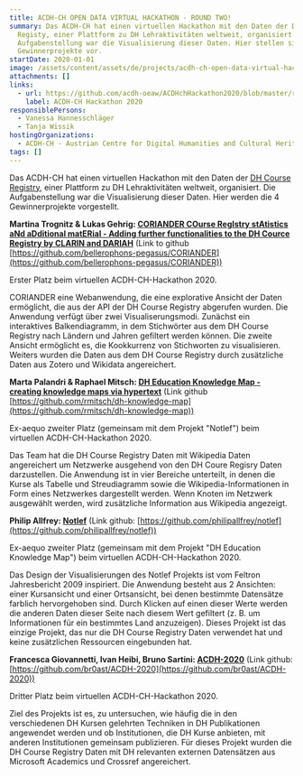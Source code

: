```yaml
---
title: ACDH-CH OPEN DATA VIRTUAL HACKATHON - ROUND TWO!
summary: Das ACDH-CH hat einen virtuellen Hackathon mit den Daten der DH Course
  Registy, einer Plattform zu DH Lehraktivitäten weltweit, organisiert. Die
  Aufgabenstellung war die Visualisierung dieser Daten. Hier stellen sich die 4
  Gewinnerprojekte vor.
startDate: 2020-01-01
image: /assets/content/assets/de/projects/acdh-ch-open-data-virtual-hackathon-round-two/csm_acdh_event_hackathon_opendata_2nd_200c52d720.png
attachments: []
links:
  - url: https://github.com/acdh-oeaw/ACDHchHackathon2020/blob/master/results.md
    label: ACDH-CH Hackathon 2020
responsiblePersons:
  - Vanessa Hannesschläger
  - Tanja Wissik
hostingOrganizations:
  - ACDH-CH - Austrian Centre for Digital Humanities and Cultural Heritage
tags: []
---
```

Das ACDH-CH hat einen virtuellen Hackathon mit den Daten der [DH Course Registry](https://dhcr.clarin-dariah.eu/), einer Plattform zu DH Lehraktivitäten weltweit, organisiert. Die Aufgabenstellung war die Visualisierung dieser Daten. Hier werden die 4 Gewinnerprojekte vorgestellt.

**Martina Trognitz & Lukas Gehrig: [CORIANDER COurse RegIstry stAtistics aNd aDditional matERial - Adding further functionalities to the DH Cource Registry by CLARIN and DARIAH](https://github.com/bellerophons-pegasus/CORIANDER)** (Link to github [https://github.com/bellerophons-pegasus/CORIANDER](https://github.com/bellerophons-pegasus/CORIANDER))

Erster Platz beim virtuellen ACDH-CH-Hackathon 2020.

CORIANDER eine Webanwendung, die eine explorative Ansicht der Daten ermöglicht, die aus der API der DH Course Registry abgerufen wurden. Die Anwendung verfügt über zwei Visualiserungsmodi. Zunächst ein interaktives Balkendiagramm, in dem Stichwörter aus dem DH Course Registry nach Ländern und Jahren gefiltert werden können. Die zweite Ansicht ermöglicht es, die Kookkurrenz von Stichworten zu visualisieren. Weiters wurden die Daten aus dem DH Course Registry durch zusätzliche Daten aus Zotero und Wikidata angereichert.

**Marta Palandri & Raphael Mitsch: [DH Education Knowledge Map - creating knowledge maps via hypertext](https://github.com/rmitsch/dh-knowledge-map)** (Link github [https://github.com/rmitsch/dh-knowledge-map](https://github.com/rmitsch/dh-knowledge-map))

Ex-aequo zweiter Platz (gemeinsam mit dem Projekt "Notlef") beim virtuellen ACDH-CH-Hackathon 2020.

Das Team hat die DH Course Registry Daten mit Wikipedia Daten angereichert um Netzwerke ausgehend von den DH Coure Regisry Daten darzustellen. Die Anwendung ist in vier Bereiche unterteilt, in denen die Kurse als Tabelle und Streudiagramm sowie die Wikipedia-Informationen in Form eines Netzwerkes dargestellt werden. Wenn Knoten im Netzwerk ausgewählt werden, wird zusätzliche Information aus Wikipedia angezeigt.

**Philip Allfrey: [Notlef](https://github.com/philipallfrey/notlef)** (Link github: [https://github.com/philipallfrey/notlef](https://github.com/philipallfrey/notlef))

Ex-aequo zweiter Platz (gemeinsam mit dem Projekt "DH Education Knowledge Map") beim virtuellen ACDH-CH-Hackathon 2020.

Das Design der Visualisierungen des Notlef Projekts ist vom Feltron Jahresbericht 2009 inspiriert. Die Anwendung besteht aus 2 Ansichten: einer Kursansicht und einer Ortsansicht, bei denen bestimmte Datensätze farblich hervorgehoben sind. Durch Klicken auf einen dieser Werte werden die anderen Daten dieser Seite nach diesem Wert gefiltert (z. B. um Informationen für ein bestimmtes Land anzuzeigen). Dieses Projekt ist das einzige Projekt, das nur die DH Course Registry Daten verwendet hat und keine zusätzlichen Ressourcen eingebunden hat.

**Francesca Giovannetti, Ivan Heibi, Bruno Sartini: [ACDH-2020](https://github.com/br0ast/ACDH-2020)** (Link github: [https://github.com/br0ast/ACDH-2020](https://github.com/br0ast/ACDH-2020))

Dritter Platz beim virtuellen ACDH-CH-Hackathon 2020.

Ziel des Projekts ist es, zu untersuchen, wie häufig die in den verschiedenen DH Kursen gelehrten Techniken in DH Publikationen angewendet werden und ob Institutionen, die DH Kurse anbieten, mit anderen Institutionen gemeinsam publizieren. Für dieses Projekt wurden die DH Course Registry Daten mit DH relevanten externen Datensätzen aus Microsoft Academics und Crossref angereichert.
